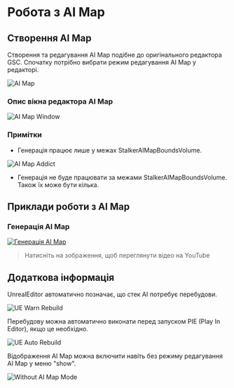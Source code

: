# Робота з AI Map

## Створення AI Map
Створення та редагування AI Map подібне до оригінального редактора GSC. Спочатку потрібно вибрати режим редагування AI Map у редакторі.

![AI Map](./ai-map.ru/img/ai-map.png)

### Опис вікна редактора AI Map

![AI Map Window](./ai-map.ru/img/ai-map-window.png)

### Примітки

- Генерація працює лише у межах StalkerAIMapBoundsVolume.

![AI Map Addict](./ai-map.ru/img/ai-map-addict.png)
* Генерація не буде працювати за межами StalkerAIMapBoundsVolume. Також їх може бути кілька.

## Приклади роботи з AI Map

### Генерація AI Map
[![Генерація AI Map](https://img.youtube.com/vi/aqi7WYrc2XE/maxresdefault.jpg)](http://www.youtube.com/watch?v=aqi7WYrc2XE "Генерація AI Map")
> Натисніть на зображення, щоб переглянути відео на YouTube

## Додаткова інформація

UnrealEditor автоматично позначає, що стек AI потребує перебудови.

![UE Warn Rebuild](./ai-map.ru/img/ue-warn-rebuild.png)

Перебудову можна автоматично виконати перед запуском PIE (Play In Editor), якщо це необхідно.

![UE Auto Rebuild](./ai-map.ru/img/ue-auto-build.png)

Відображення AI Map можна включити навіть без режиму редагування AI Map у меню "show".

![Without AI Map Mode](./ai-map.ru/img/without-aimap-mode.png)
